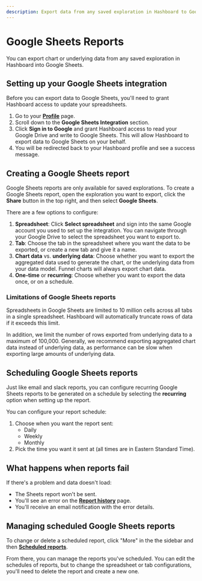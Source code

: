 ```yaml
---
description: Export data from any saved exploration in Hashboard to Google Sheets
---
```


# Google Sheets Reports

You can export chart or underlying data from any saved exploration in Hashboard into Google Sheets.

## Setting up your Google Sheets integration

Before you can export data to Google Sheets, you'll need to grant Hashboard access to update your spreadsheets.

1. Go to your [**Profile**](https://hashboard.com/app/p/profile) page.
2. Scroll down to the **Google Sheets Integration** section.
3. Click **Sign in to Google** and grant Hashboard access to read your Google Drive and write to Google Sheets. 
This will allow Hashboard to export data to Google Sheets on your behalf. 
4. You will be redirected back to your Hashboard profile and see a success message.

## Creating a Google Sheets report

Google Sheets reports are only available for saved explorations. To create a Google Sheets report, open the exploration you want to export, 
click the **Share** button in the top right, and then select **Google Sheets**.

There are a few options to configure:

1. **Spreadsheet**: Click **Select spreadsheet** and sign into the same Google account you used to set up the integration. 
You can navigate through your Google Drive to select the spreadsheet you want to export to.
2. **Tab**: Choose the tab in the spreadsheet where you want the data to be exported, or create a new tab and give it a name.
3. **Chart data** vs. **underlying data**: Choose whether you want to export the aggregated data used to generate the chart, or 
the underlying data from your data model. Funnel charts will always export chart data.
4. **One-time** or **recurring**: Choose whether you want to export the data once, or on a schedule.

### Limitations of Google Sheets reports

Spreadsheets in Google Sheets are limited to 10 million cells across all tabs in a single spreadsheet.
Hashboard will automatically truncate rows of data if it exceeds this limit. 

In addition, we limit the number of rows exported from underlying data to a maximum of 100,000. Generally, we 
recommend exporting aggregated chart data instead of underlying data, as performance can be slow when exporting
large amounts of underlying data.

## Scheduling Google Sheets reports

Just like email and slack reports, you can configure recurring Google Sheets reports to be generated on a 
schedule by selecting the **recurring** option when setting up the report.

You can configure your report schedule:

1. Choose when you want the report sent:
   - Daily
   - Weekly
   - Monthly
2. Pick the time you want it sent at (all times are in Eastern Standard Time).

## What happens when reports fail

If there's a problem and data doesn't load:

- The Sheets report won't be sent.
- You'll see an error on the [**Report history**](https://hashboard.com/app/p/report-history/) page.
- You'll receive an email notification with the error details.

## Managing scheduled Google Sheets reports

To change or delete a scheduled report, click "More" in the the sidebar and then [**Scheduled reports**](https://hashboard.com/app/p/scheduled-reports).

From there, you can manage the reports you've scheduled. You can edit the schedules of reports, but to change the spreadsheet or tab configurations,
you'll need to delete the report and create a new one.
